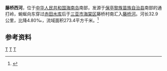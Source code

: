 {{Infobox River
  | river_name      =藤桥西河
  | image_name      =
  | image_size      = 
  | caption         = 
  | origin          = [[海南省|海南省]][[保亭黎族苗族自治县|保亭黎族苗族自治县]]南部通打岭
  | mouth           = 海南省[[三亚市|三亚市]][[海棠区|海棠区]]藤桥村[[藤桥河_(海南)|藤桥河]]
  | basin_countries = {{PRC}}
  | length          = 32.9 公里
  | elevation       = 
  | mouth_elevation =
  | discharge       = 
  | watershed       = 273.4 平方公里
}}
'''藤桥西河'''，位于[[中华人民共和国|中华人民共和国]][[海南岛|海南岛]]南部，发源于[[保亭黎族苗族自治县|保亭黎族苗族自治县]]南部的通打岭，蜿蜒向东穿过[[赤田水库|赤田水库]]后于[[三亚市|三亚市]][[海棠区|海棠区]]藤桥村南汇入[[藤桥河_(海南)|藤桥河]]。河长32.9公里，比降4.80‰，流域面积273.4平方千米。<ref name="中国河湖大典">{{cite book |author=《[[中国河湖大典|中国河湖大典]]》编纂委员会 |title=《中国河湖大典·珠江卷》 |year=2013年1月 |publisher=中国水利水电出版社 |location=北京 |pages=449页|isbn= 978-7-5170-0561-2 }}</ref>

==参考资料==
{{reflist}}

[[Category:海南河流|T]]
[[Category:保亭黎族苗族自治县|T]]
[[Category:三亚|T]]